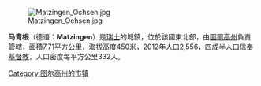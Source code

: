 [[Image:Matzingen_Ochsen.jpg|right]]

'''马青根'''（德语：'''Matzingen'''）是[[瑞士|瑞士]]的城鎮，位於該國東北部，由[[圖爾高州|圖爾高州]]負責管轄，面積7.71平方公里，海拔高度450米，2012年人口2,556，四成半人口信奉[[基督教|基督教]]，人口密度每平方公里332人。

{{Switzerland-geo-stub}}
[[Category:图尔高州的市镇|Category:图尔高州的市镇]]